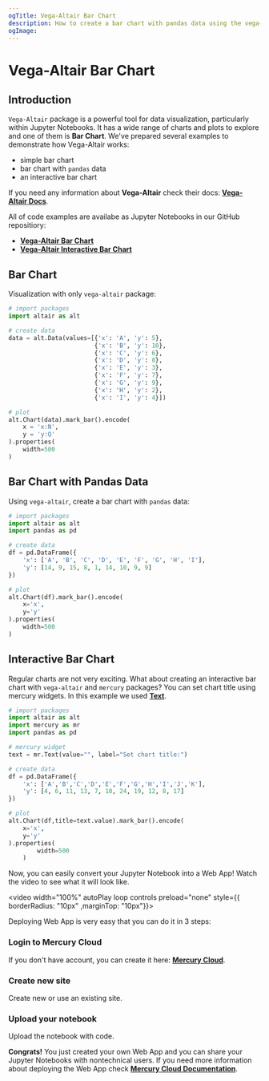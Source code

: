 ```yaml
---
ogTitle: Vega-Altair Bar Chart 
description: How to create a bar chart with pandas data using the vega-altair (Python package) in Jupyter Notebook.
ogImage:
---
```



# Vega-Altair Bar Chart

## Introduction

`Vega-Altair` package is a powerful tool for data visualization, particularly within Jupyter Notebooks. It has a wide range of charts and plots to explore and one of them is **Bar Chart**. We've prepared several examples to demonstrate how Vega-Altair works:

- simple bar chart  
- bar chart with `pandas` data
- an interactive bar chart 

If you need any information about **Vega-Altair** check their docs: [**Vega-Altair Docs**](https://altair-viz.github.io/).

All of code examples are availabe as Jupyter Notebooks in our GitHub repositiory:
- [**Vega-Altair Bar Chart**](https://github.com/mljar/mercury-integrations/blob/main/visualizations/vega-altair/vega-altair-bar-chart.ipynb)
- [**Vega-Altair Interactive Bar Chart**](https://github.com/mljar/mercury-integrations/blob/main/visualizations/vega-altair/vega-altair-interactive-bar-chart.ipynb)

## Bar Chart 

Visualization with only `vega-altair` package:

```python 
# import packages 
import altair as alt 

# create data 
data = alt.Data(values=[{'x': 'A', 'y': 5},
                        {'x': 'B', 'y': 10},
                        {'x': 'C', 'y': 6},
                        {'x': 'D', 'y': 8},
                        {'x': 'E', 'y': 3},
                        {'x': 'F', 'y': 7},
                        {'x': 'G', 'y': 9},
                        {'x': 'H', 'y': 2},
                        {'x': 'I', 'y': 4}])

# plot 
alt.Chart(data).mark_bar().encode(
    x = 'x:N',
    y = 'y:Q'
).properties(
    width=500
)
```

<Screenshot src={simplechartPng} alt="Simple vega-altair bar chart" />

## Bar Chart with Pandas Data 

Using `vega-altair`, create a bar chart with `pandas` data:

```python
# import packages 
import altair as alt
import pandas as pd

# create data 
df = pd.DataFrame({
    'x': ['A', 'B', 'C', 'D', 'E', 'F', 'G', 'H', 'I'],
    'y': [14, 9, 15, 8, 1, 14, 10, 9, 9]
})

# plot 
alt.Chart(df).mark_bar().encode(
    x='x',
    y='y'
).properties(
    width=500
)
```

<Screenshot src={pandaschartPng} alt="Vega-altair bar chart with pandas data." />

## Interactive Bar Chart

Regular charts are not very exciting. What about creating an interactive bar chart with `vega-altair` and `mercury` packages? You can set chart title using mercury widgets. In this example we used [**Text**](https://runmercury.com/docs/input-widgets/text/).

```python
# import packages 
import altair as alt 
import mercury as mr 
import pandas as pd
```

```python
# mercury widget 
text = mr.Text(value="", label="Set chart title:")
```

```python
# create data
df = pd.DataFrame({
    'x': ['A','B','C','D','E','F','G','H','I','J','K'],
    'y': [4, 6, 11, 13, 7, 10, 24, 19, 12, 8, 17]
})

# plot 
alt.Chart(df,title=text.value).mark_bar().encode(
    x='x',
    y='y'
).properties(
        width=500
    )
```

Now, you can easily convert your Jupyter Notebook into a Web App! Watch the video to see what it will look like.

<video width="100%" autoPlay loop controls preload="none" style={{ borderRadius: "10px" ,marginTop: "10px"}}>
  <source
    src="/images/integrations/vega-altair/bar-chart/vega-altair-mercury.mp4"
    type="video/mp4"
  />
</video>

Deploying Web App is very easy that you can do it in 3 steps:

<div className="steps-container">

### Login to Mercury Cloud

If you don't have account, you can create it here: [**Mercury Cloud**](https://cloud.runmercury.com/register).

### Create new site

Create new or use an existing site. 

### Upload your notebook

Upload the notebook with code.

</div>

**Congrats!** You just created your own Web App and you can share your Jupyter Notebooks with nontechnical users. If you need more information about deploying the Web App check [**Mercury Cloud Documentation**](https://runmercury.com/docs/cloud/).